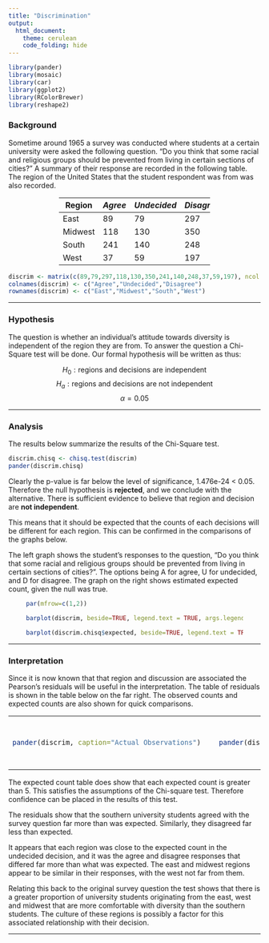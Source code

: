 ```yaml
---
title: "Discrimination"
output: 
  html_document: 
    theme: cerulean
    code_folding: hide
---
```

```r
library(pander)
library(mosaic)
library(car)
library(ggplot2)
library(RColorBrewer)
library(reshape2)

```

### Background

Sometime around 1965 a survey was conducted where students at a certain university were asked the following question. "Do you think that some racial and religious groups should be prevented from living in certain sections of cities?" A summary of their response are recorded in the following table. The region of the United States that the student respondent was from was also recorded.

<div style="padding-left:20%; padding-right:20%;">

| Region | *Agree* | *Undecided* | *Disagree* |
|--------|---------|-------------|------------|
| East   |  89     |  79         |  297       |
| Midwest| 118     | 130         |  350       |
| South  | 241     | 140         |  248       |
| West   |  37     |  59         |  197       |

</div>


```r
discrim <- matrix(c(89,79,297,118,130,350,241,140,248,37,59,197), ncol = 3, byrow = T)
colnames(discrim) <- c("Agree","Undecided","Disagree")
rownames(discrim) <- c("East","Midwest","South","West")
```

----

### Hypothesis

The question is whether an individual's attitude towards diversity is independent of the region they are from. To answer the question a Chi-Square test will be done. Our formal hypothesis will be written as thus:

$$
H_0: \text{regions and decisions are independent}
$$
$$
H_a: \text{regions and decisions are not independent}
$$
$$
\alpha = 0.05
$$

----

### Analysis

The results below summarize the results of the Chi-Square test.

```r
discrim.chisq <- chisq.test(discrim)
pander(discrim.chisq)
```

Clearly the p-value is far below the level of significance, 1.476e-24 < 0.05. Therefore the null hypothesis is **rejected**, and we conclude with the alternative. There is sufficient evidence to believe that region and decision are **not independent**. 

This means that it should be expected that the counts of each decisions will be different for each region. This can be confirmed in the comparisons of the graphs below. 

The left graph shows the student's responses to the question, "Do you think that some racial and religious groups should be prevented from living in certain sections of cities?". The options being A for agree, U for undecided, and D for disagree. The graph on the right shows estimated expected count, given the null was true.

<div style="padding-left:7%; padding-right:7%;">

```r
par(mfrow=c(1,2))

barplot(discrim, beside=TRUE, legend.text = TRUE, args.legend = list(x="topleft", bty="n"), col=brewer.pal(4,"PuBu"), main="Actual Observations", ylab="Count of Surveyed University Students", xlab="Decision", names=c("A", "U", "D"))

barplot(discrim.chisq$expected, beside=TRUE, legend.text = TRUE, args.legend = list(x="topleft", bty="n"), col=brewer.pal(4,"PuRd"), main="Expected Counts", ylab="Count of Surveyed University Students", xlab="Decision", names=c("A", "U", "D"))
```

</div>

----

### Interpretation 

Since it is now known that that region and discussion are associated the Pearson's residuals will be useful in the interpretation. The table of residuals is shown in the table below on the far right. The observed counts and expected counts are also shown for quick comparisons.  

<table>
<tr>
<td> 

```r
pander(discrim, caption="Actual Observations")
```

</td>
<td>
&nbsp; &nbsp; &nbsp; &nbsp; &nbsp;
</td>
<td>

```r
pander(discrim.chisq$expected, caption="Expected Counts")
```

</td>
<td>
&nbsp; &nbsp; &nbsp; &nbsp; &nbsp;
</td>
<td>

```r
pander(discrim.chisq$residuals, caption="Pearson's Residuals")
```


</td>
</tr>
</table>

The expected count table does show that each expected count is greater than 5. This satisfies the assumptions of the Chi-square test. Therefore confidence can be placed in the results of this test.  

The residuals show that the southern university students agreed with the survey question far more than was expected. Similarly, they disagreed far less than expected.

It appears that each region was close to the expected count in the undecided decision, and it was the agree and disagree responses that differed far more than what was expected. The east and midwest regions appear to be similar in their responses, with the west not far from them.  

Relating this back to the original survey question the test shows that there is a greater proportion of university students originating from the east, west and midwest that are more comfortable with diversity than the southern students.  The culture of these regions is possibly a factor for this associated relationship with their decision. 

----

